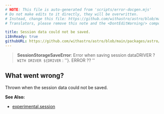 ```yaml
---
# NOTE: This file is auto-generated from 'scripts/error-docgen.mjs'
# Do not make edits to it directly, they will be overwritten.
# Instead, change this file: https://github.com/withastro/astro/blob/main/packages/astro/src/core/errors/errors-data.ts
# Translators, please remove this note and the <DontEditWarning/> component.

title: Session data could not be saved.
i18nReady: true
githubURL: https://github.com/withastro/astro/blob/main/packages/astro/src/core/errors/errors-data.ts
---
```


<DontEditWarning />


> **SessionStorageSaveError**: Error when saving session dataDRIVER ? ` WITH DRIVER ${DRIVER` : ''}. ERROR ?? ''

## What went wrong?
Thrown when the session data could not be saved.

**See Also:**
-  [experimental.session](https://5-0-0-beta.docs.astro.build/en/reference/configuration-reference/#experimentalsession)


